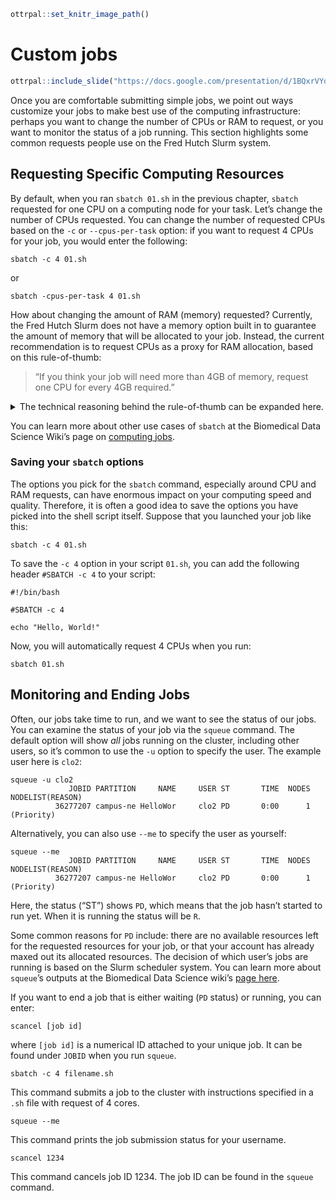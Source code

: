 ```r
ottrpal::set_knitr_image_path()
```

# Custom jobs

```r
ottrpal::include_slide("https://docs.google.com/presentation/d/1BQxrVYdKZTbpCaF-i_q9w7s9x034lEXpQZDU-Sl09cs/edit#slide=id.gff2211b72f_1_229")
```

Once you are comfortable submitting simple jobs, we point out ways customize your jobs to make best use of the computing infrastructure: perhaps you want to change the number of CPUs or RAM to request, or you want to monitor the status of a job running. This section highlights some common requests people use on the Fred Hutch Slurm system.

## Requesting Specific Computing Resources

By default, when you ran `sbatch 01.sh` in the previous chapter, `sbatch` requested for one CPU on a computing node for your task. Let's change the number of CPUs requested. You can change the number of requested CPUs based on the `-c` or `--cpus-per-task` option: if you want to request 4 CPUs for your job, you would enter the following:

```         
sbatch -c 4 01.sh
```

or

```         
sbatch -cpus-per-task 4 01.sh
```

How about changing the amount of RAM (memory) requested? Currently, the Fred Hutch Slurm does not have a memory option built in to guarantee the amount of memory that will be allocated to your job. Instead, the current recommendation is to request CPUs as a proxy for RAM allocation, based on this rule-of-thumb:

> "If you think your job will need more than 4GB of memory, request one CPU for every 4GB required."

<details>

<summary>The technical reasoning behind the rule-of-thumb can be expanded here.</summary>

<p>[FH Gizmo](https://sciwiki.fredhutch.org/scicomputing/compute_platforms/#gizmo) has class J nodes which each have 24 cores and 384GB of memory, and class K nodes which each have 36 cores and 768GB of memory. So, if you think you will need 100GB of memory for your job, by this rule of thumb you would request 25 cores. You would be assigned to a class K node, and you would occupy 25/36 cores on that node. On this node, other users can use the remaining 11 cores. You would share the 768GB of memory all together and hope that the other users don't take up more memory than you need: the more cores you occupy on a node, less users will compete for memory. It's an imprecise system and SciComp has interest to make memory allocation more precise in the future.</p>

</details>

You can learn more about other use cases of `sbatch` at the Biomedical Data Science Wiki's page on [computing jobs](https://sciwiki.fredhutch.org/scicomputing/compute_jobs/#submitting-jobs).

### Saving your `sbatch` options

The options you pick for the `sbatch` command, especially around CPU and RAM requests, can have enormous impact on your computing speed and quality. Therefore, it is often a good idea to save the options you have picked into the shell script itself. Suppose that you launched your job like this:

```         
sbatch -c 4 01.sh
```

To save the `-c 4` option in your script `01.sh`, you can add the following header `#SBATCH -c 4` to your script:

```         
#!/bin/bash

#SBATCH -c 4

echo "Hello, World!"
```

Now, you will automatically request 4 CPUs when you run:

```         
sbatch 01.sh
```

## Monitoring and Ending Jobs

Often, our jobs take time to run, and we want to see the status of our jobs. You can examine the status of your job via the `squeue` command. The default option will show *all* jobs running on the cluster, including other users, so it's common to use the `-u` option to specify the user. The example user here is `clo2`:

```         
squeue -u clo2
             JOBID PARTITION     NAME     USER ST       TIME  NODES NODELIST(REASON)
          36277207 campus-ne HelloWor     clo2 PD       0:00      1 (Priority)
```

Alternatively, you can also use `--me` to specify the user as yourself:

```
squeue --me
             JOBID PARTITION     NAME     USER ST       TIME  NODES NODELIST(REASON)
          36277207 campus-ne HelloWor     clo2 PD       0:00      1 (Priority)
```


Here, the status ("ST") shows `PD`, which means that the job hasn't started to run yet. When it is running the status will be `R`.

Some common reasons for `PD` include: there are no available resources left for the requested resources for your job, or that your account has already maxed out its allocated resources. The decision of which user's jobs are running is based on the Slurm scheduler system. You can learn more about `squeue`'s outputs at the Biomedical Data Science wiki's [page here](https://sciwiki.fredhutch.org/scicomputing/compute_jobs/#why-isnt-my-job-running).

If you want to end a job that is either waiting (`PD` status) or running, you can enter:

```         
scancel [job id]
```

where `[job id]` is a numerical ID attached to your unique job. It can be found under `JOBID` when you run `squeue`.


<div class = "dictionary">

`sbatch -c 4 filename.sh`

This command submits a job to the cluster with instructions specified in a `.sh` file with request of 4 cores.

`squeue --me` 

This command prints the job submission status for your username.

`scancel 1234`

This command cancels job ID 1234. The job ID can be found in the `squeue` command.

</div>

